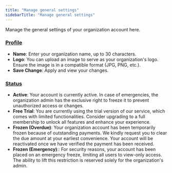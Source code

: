```yaml
---
title: "Manage general settings"
sidebarTitle: "Manage general settings"
---
```


Manage the general settings of your organization account here.

### <u>**Profile**</u>

- **Name**: Enter your organization name, up to 30 characters. <br/>
- **Logo**: You can upload an image to serve as your organization's logo. Ensure the image is in a compatible format (JPG, PNG, etc.). <br/>
- **Save Change**: Apply and view your changes.

### <u>**Status**</u>

- **Active**: Your account is currently active. In case of emergencies, the organization admin has the exclusive right to freeze it to prevent unauthorized access or changes.
- **Free Trial**: You are currently using the trial version of our service, which comes with limited functionalities. Consider upgrading to a full membership to unlock all features and enhance your experience.
- **Frozen (Overdue)**: Your organization account has been temporarily frozen because of outstanding payments. We kindly request you to clear the due amount at your earliest convenience. Your account will be reactivated once we have verified the payment has been received.
- **Frozen (Emergency)**:: For security reasons, your account has been placed on an emergency freeze, limiting all users to view-only access. The ability to lift this restriction is reserved solely for the organization's admin.